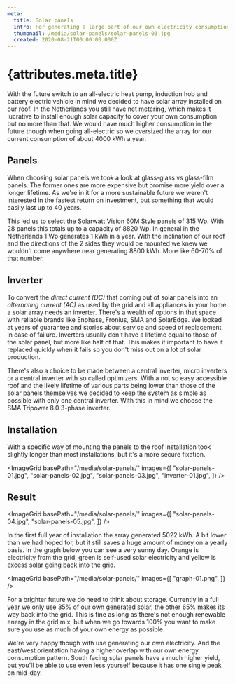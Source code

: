 ```yaml
---
meta:
  title: Solar panels
  intro: For generating a large part of our own electricity consumption we've installed roof-mounted solar panels.
  thumbnail: /media/solar-panels/solar-panels-03.jpg
  created: 2020-08-21T00:00:00.000Z
---
```



# {attributes.meta.title}

With the future switch to an all-electric heat pump, induction hob and battery electric vehicle in mind we decided to have solar array installed on our roof. In the Netherlands you still have net metering, which makes it lucrative to install enough solar capacity to cover your own consumption but no more than that. We would have much higher consumption in the future though when going all-electric so we oversized the array for our current consumption of about 4000 kWh a year.

## Panels

When choosing solar panels we took a look at glass-glass vs glass-film panels. The former ones are more expensive but promise more yield over a longer lifetime. As we're in it for a more sustainable future we weren't interested in the fastest return on investment, but something that would easily last up to 40 years.

This led us to select the Solarwatt Vision 60M Style panels of 315 Wp. With 28 panels this totals up to a capacity of 8820 Wp. In general in the Netherlands 1 Wp generates 1 kWh in a year. With the inclination of our roof and the directions of the 2 sides they would be mounted we knew we wouldn't come anywhere near generating 8800 kWh. More like 60-70% of that number.

## Inverter

To convert the _direct current (DC)_ that coming out of solar panels into an _alternating current (AC)_ as used by the grid and all appliances in your home a solar array needs an inverter. There's a wealth of options in that space with reliable brands like Enphase, Fronius, SMA and SolarEdge. We looked at years of guarantee and stories about service and speed of replacement in case of failure. Inverters usually don't have a lifetime equal to those of the solar panel, but more like half of that. This makes it important to have it replaced quickly when it fails so you don't miss out on a lot of solar production.

There's also a choice to be made between a central inverter, micro inverters or a central inverter with so called optimizers. With a not so easy accessible roof and the likely lifetime of various parts being lower than those of the solar panels themselves we decided to keep the system as simple as possible with only one central inverter. With this in mind we choose the SMA Tripower 8.0 3-phase inverter.

## Installation

With a specific way of mounting the panels to the roof installation took slightly longer than most installations, but it's a more secure fixation.

<ImageGrid basePath="/media/solar-panels/" images={[
  "solar-panels-01.jpg",
  "solar-panels-02.jpg",
  "solar-panels-03.jpg",
  "inverter-01.jpg",
]} />

## Result

<ImageGrid basePath="/media/solar-panels/" images={[
  "solar-panels-04.jpg",
  "solar-panels-05.jpg",
]} />

In the first full year of installation the array generated 5022 kWh. A bit lower than we had hoped for, but it still saves a huge amount of money on a yearly basis. In the graph below you can see a very sunny day. Orange is electricity from the grid, green is self-used solar electricity and yellow is excess solar going back into the grid.

<ImageGrid basePath="/media/solar-panels/" images={[
  "graph-01.png",
]} />

For a brighter future we do need to think about storage. Currently in a full year we only use 35% of our own generated solar, the other 65% makes its way back into the grid. This is fine as long as there's not enough renewable energy in the grid mix, but when we go towards 100% you want to make sure you use as much of your own energy as possible.

We're very happy though with use generating our own electricity. And the east/west orientation having a higher overlap with our own energy consumption pattern. South facing solar panels have a much higher yield, but you'll be able to use even less yourself because it has one single peak on mid-day.

<Outlet />